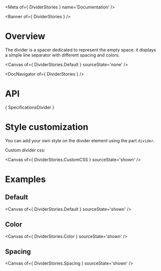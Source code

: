 
<Meta of={ DividerStories } name='Documentation' />

<Banner of={ DividerStories } />

# Overview

The divider is a spacer dedicated to represent the empty space. it displays a simple line separator with different spacing and colors.

<Canvas of={ DividerStories.Default } sourceState='none' />

<DocNavigator of={ DividerStories } />

# API

<Markdown>{ SpecificationsDivider }</Markdown>

# Style customization

You can add your own style on the divider element using the part `divider`.

Custom divider css:

<Canvas of={ DividerStories.CustomCSS } sourceState='shown' />

# Examples

## Default

<Canvas of={ DividerStories.Default } sourceState='shown' />

## Color

<Canvas of={ DividerStories.Color } sourceState='shown' />

## Spacing

<Canvas of={ DividerStories.Spacing } sourceState='shown' />
